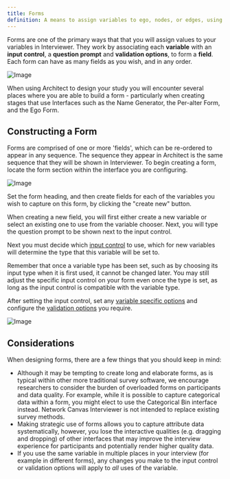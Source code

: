 ```yaml
---
title: Forms
definition: A means to assign variables to ego, nodes, or edges, using a familiar and easy to use interface.
---
```


Forms are one of the primary ways that that you will assign values to your variables in Interviewer. They work by associating each **variable** with an **input control**, a **question prompt** and **validation options**, to form a **field**. Each form can have as many fields as you wish, and in any order.

![Image](../../assets/img/key-concepts/forms/preview.png)

When using Architect to design your study you will encounter several places where you are able to build a form - particularly when creating stages that use Interfaces such as the Name Generator, the Per-alter Form, and the Ego Form.

## Constructing a Form

Forms are comprised of one or more 'fields', which can be re-ordered to appear in any sequence. The sequence they appear in Architect is the same sequence that they will be shown in Interviewer. To begin creating a form, locate the form section within the interface you are configuring.

![Image](../../assets/img/key-concepts/forms/form.png)

Set the form heading, and then create fields for each of the variables you wish to capture on this form, by clicking the "create new" button.

When creating a new field, you will first either create a new variable or select an existing one to use from the variable chooser. Next, you will type the question prompt to be shown next to the input control.

Next you must decide which [input control](./input-controls.md) to use, which for new variables will determine the type that this variable will be set to.

<TipBox danger={true}>
  Remember that once a variable type has been set, such as by choosing its input type when it is first used, it cannot be changed later. You may still adjust the specific input control on your form even once the type is set, as long as the input control is compatible with the variable type.
</TipBox>

After setting the input control, set any [variable specific options](../_reference/variable-types.md) and configure the [validation options](./field-validation.md) you require.

![Image](../../assets/img/key-concepts/forms/field.png)

## Considerations

When designing forms, there are a few things that you should keep in mind:

- Although it may be tempting to create long and elaborate forms, as is typical within other more traditional survey software, we encourage researchers to consider the burden of overloaded forms on participants and data quality. For example, while it is possible to capture categorical data within a form, you might elect to use the Categorical Bin interface instead. Network Canvas Interviewer is not intended to replace existing survey methods.
- Making strategic use of forms allows you to capture attribute data systematically, however, you lose the interactive qualities (e.g. dragging and dropping) of other interfaces that may improve the interview experience for participants and potentially render higher quality data.
- If you use the same variable in multiple places in your interview (for example in different forms), any changes you make to the input control or validation options will apply to _all_ uses of the variable.
